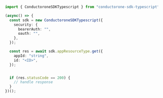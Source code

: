 ```typescript Get.ts
import { ConductoroneSDKTypescript } from "conductorone-sdk-typescript";

(async() => {
  const sdk = new ConductoroneSDKTypescript({
    security: {
      bearerAuth: "",
      oauth: "",
    },
  });

  const res = await sdk.appResourceType.get({
    appId: "string",
    id: "<ID>",
  });


  if (res.statusCode == 200) {
    // handle response
  }
})();
```
